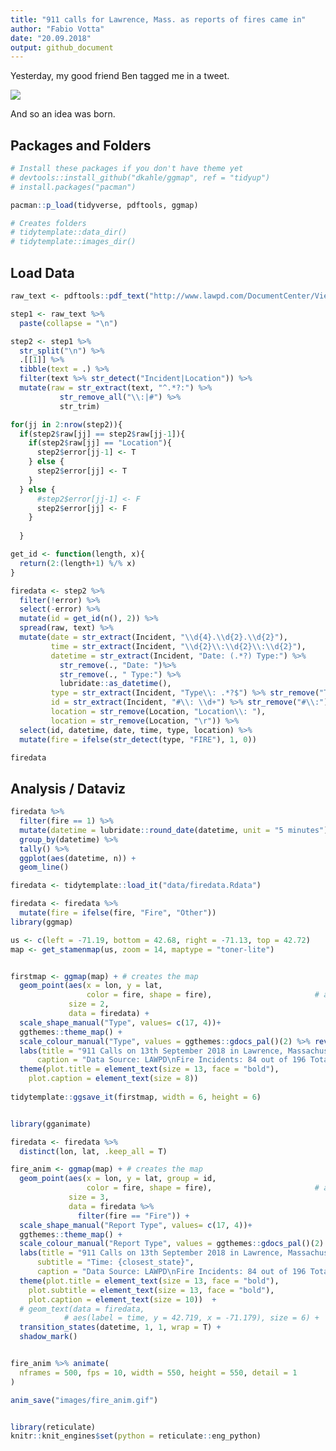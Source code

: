 ```yaml
---
title: "911 calls for Lawrence, Mass. as reports of fires came in"
author: "Fabio Votta"
date: "20.09.2018"
output: github_document
---
```


Yesterday, my good friend Ben tagged me in a tweet. 

![](images/start_tweet.png)


And so an idea was born.


## Packages and Folders

```r
# Install these packages if you don't have theme yet
# devtools::install_github("dkahle/ggmap", ref = "tidyup")
# install.packages("pacman")

pacman::p_load(tidyverse, pdftools, ggmap)

# Creates folders
# tidytemplate::data_dir()
# tidytemplate::images_dir()
```


## Load Data

```r
raw_text <- pdftools::pdf_text("http://www.lawpd.com/DocumentCenter/View/3672/09-13-2018")

step1 <- raw_text %>%
  paste(collapse = "\n")

step2 <- step1 %>%
  str_split("\n") %>%
  .[[1]] %>%
  tibble(text = .) %>%
  filter(text %>% str_detect("Incident|Location")) %>%
  mutate(raw = str_extract(text, "^.*?:") %>%
           str_remove_all("\\:|#") %>%
           str_trim)

for(jj in 2:nrow(step2)){
  if(step2$raw[jj] == step2$raw[jj-1]){
    if(step2$raw[jj] == "Location"){
      step2$error[jj-1] <- T
    } else {
      step2$error[jj] <- T
    } 
  } else {
      #step2$error[jj-1] <- F
      step2$error[jj] <- F
    }
      
  }

get_id <- function(length, x){
  return(2:(length+1) %/% x)
}

firedata <- step2 %>%
  filter(!error) %>%
  select(-error) %>%
  mutate(id = get_id(n(), 2)) %>%
  spread(raw, text) %>%
  mutate(date = str_extract(Incident, "\\d{4}.\\d{2}.\\d{2}"),
         time = str_extract(Incident, "\\d{2}\\:\\d{2}\\:\\d{2}"), 
         datetime = str_extract(Incident, "Date: (.*?) Type:") %>% 
           str_remove(., "Date: ")%>% 
           str_remove(., " Type:") %>% 
           lubridate::as_datetime(),
         type = str_extract(Incident, "Type\\: .*?$") %>% str_remove("Type\\:"), 
         id = str_extract(Incident, "#\\: \\d+") %>% str_remove("#\\:"), 
         location = str_remove(Location, "Location\\: "), 
         location = str_remove(Location, "\r")) %>%
  select(id, datetime, date, time, type, location) %>% 
  mutate(fire = ifelse(str_detect(type, "FIRE"), 1, 0))

firedata
```




## Analysis / Dataviz

```r

firedata %>% 
  filter(fire == 1) %>%
  mutate(datetime = lubridate::round_date(datetime, unit = "5 minutes")) %>% 
  group_by(datetime) %>% 
  tally() %>% 
  ggplot(aes(datetime, n)) +
  geom_line()

```

```r
firedata <- tidytemplate::load_it("data/firedata.Rdata")

firedata <- firedata %>% 
  mutate(fire = ifelse(fire, "Fire", "Other"))
library(ggmap)

us <- c(left = -71.19, bottom = 42.68, right = -71.13, top = 42.72)
map <- get_stamenmap(us, zoom = 14, maptype = "toner-lite")


firstmap <- ggmap(map) + # creates the map
  geom_point(aes(x = lon, y = lat, 
                 color = fire, shape = fire),                       # adding your data
             size = 2,
             data = firedata) +
  scale_shape_manual("Type", values= c(17, 4))+
  ggthemes::theme_map() +
  scale_colour_manual("Type", values = ggthemes::gdocs_pal()(2) %>% rev()) +
  labs(title = "911 Calls on 13th September 2018 in Lawrence, Massachusetts",
      caption = "Data Source: LAWPD\nFire Incidents: 84 out of 196 Total Incidents\n@FabioFavusMaxim; favstats.eu")  +
  theme(plot.title = element_text(size = 13, face = "bold"), 
    plot.caption = element_text(size = 8))
  
tidytemplate::ggsave_it(firstmap, width = 6, height = 6)


library(gganimate)

firedata <- firedata %>% 
  distinct(lon, lat, .keep_all = T)

fire_anim <- ggmap(map) + # creates the map
  geom_point(aes(x = lon, y = lat, group = id,
                 color = fire, shape = fire),                       # adding your data
             size = 3,
             data = firedata %>% 
               filter(fire == "Fire")) +
  scale_shape_manual("Report Type", values= c(17, 4))+
  ggthemes::theme_map() +
  scale_colour_manual("Report Type", values = ggthemes::gdocs_pal()(2) %>% rev()) +
  labs(title = "911 Calls on 13th September 2018 in Lawrence, Massachusetts",
      subtitle = "Time: {closest_state}",
      caption = "Data Source: LAWPD\nFire Incidents: 84 out of 196 Total Incidents\n@FabioFavusMaxim; favstats.eu")  +
  theme(plot.title = element_text(size = 13, face = "bold"),
    plot.subtitle = element_text(size = 13, face = "bold"), 
    plot.caption = element_text(size = 10))  +  
  # geom_text(data = firedata,
            # aes(label = time, y = 42.719, x = -71.179), size = 6) +
  transition_states(datetime, 1, 1, wrap = T) +
  shadow_mark()


fire_anim %>% animate(
  nframes = 500, fps = 10, width = 550, height = 550, detail = 1
)

anim_save("images/fire_anim.gif")


library(reticulate)
knitr::knit_engines$set(python = reticulate::eng_python)
```
